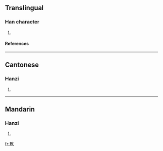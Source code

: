 ==Translingual==
===Han character===
{{Han char|rn=94|rad=犬|as=08|sn=12|four=4393<sub>4</sub>|canj=木人戈大 (DOIK), X木人戈大 (XDOIK)}}
# {{defn|Han|sort=犬08}}
====References====
{{Han ref|kx=0712.230|dkj=20470|dj=1124.250|hdz=21351.010|uh=730C|ud=29452|bh=DA79|bd=55929}}

----
==Cantonese==
===Hanzi===
{{yue-hanzi|jyut=|y=yan6}}
# {{defn|Cantonese}}

----
==Mandarin==
===Hanzi===
{{cmn-hanzi|pin=[[yìn]] ([[yin4]])|wg=yin<sup>4</sup>}}
# {{defn|Mandarin}}

[[fr:猌]]